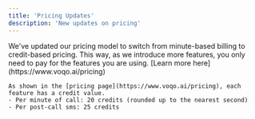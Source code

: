 ```yaml
---
title: 'Pricing Updates'
description: 'New updates on pricing'
---
```

<Update label="10th of January 2024">
    We've updated our pricing model to switch from minute-based billing to credit-based pricing. This way, as we introduce more 
    features, you only need to pay for the features you are using. 
    [Learn more here](https://www.voqo.ai/pricing)

    As shown in the [pricing page](https://www.voqo.ai/pricing), each feature has a credit value. 
    - Per minute of call: 20 credits (rounded up to the nearest second)
    - Per post-call sms: 25 credits

</Update>